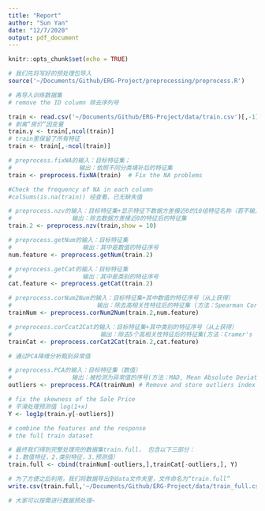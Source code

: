 ```yaml
---
title: "Report"
author: "Sun Yan"
date: "12/7/2020"
output: pdf_document
---
```


```r
knitr::opts_chunk$set(echo = TRUE)
```

```r
# 我们先将写好的预处理包导入
source('~/Documents/Github/ERG-Project/preprocessing/preprocess.R')
```

```r
# 再导入训练数据集
# remove the ID column 除去序列号

train <- read.csv('~/Documents/Github/ERG-Project/data/train.csv')[,-1] 
# 剥离“房价”因变量
train.y <- train[,ncol(train)]
# train里保留了所有特征
train <- train[,-ncol(train)]
```

```r
# preprocess.fixNA的输入：目标特征集；
#                   输出：依照不同分类填补后的特征集
train <- preprocess.fixNA(train)  # Fix the NA problems 

#Check the frequency of NA in each column
#colSums(is.na(train)) 经查看，已无缺失值
```

```r
# preprocess.nzv的输入：目标特征集+显示特征下数据方差接近0的10组特征名称（若不输入，显示全部）
#                 输出：除去数据方差接近0的特征后的特征集
train.2 <- preprocess.nzv(train,show = 10)

# preprocess.getNum的输入：目标特征集
#                    输出：其中是数值的特征序号
num.feature <- preprocess.getNum(train.2)

# preprocess.getCat的输入：目标特征集
#                    输出：其中是类别的特征序号
cat.feature <- preprocess.getCat(train.2)

# preprocess.corNum2Num的输入：目标特征集+其中数值的特征序号（从上获得）
#                        输出：除去高相关性特征后的特征集 (方法：Spearman Correlation)
trainNum <- preprocess.corNum2Num(train.2,num.feature)

# preprocess.corCcat2Cat的输入：目标特征集+其中类别的特征序号（从上获得）
#                         输出：除去5个高相关性特征后的特征集(方法：Cramer's V)
trainCat <- preprocess.corCat2Cat(train.2,cat.feature)
```

```r
# 通过PCA降维分析甄别异常值

# preprocess.PCA的输入：目标特征集（数值）
#                 输出：被检测为异常值的序号(方法：MAD, Mean Absolute Deviation)
outliers <- preprocess.PCA(trainNum) # Remove and store outliers index
```


```r
# fix the skewness of the Sale Price
# 平滑处理预测值 log(1+x)
Y <- log1p(train.y[-outliers])
```

```r
# combine the features and the response
# the full train dataset

# 最终我们得到完整处理完的数据集train.full， 包含以下三部分：
# 1.数值特征，2.类别特征，3.预测值）
train.full <- cbind(trainNum[-outliers,],trainCat[-outliers,], Y)
```

```r
# 为了方便之后利用，我们将数据导出到data文件夹里，文件命名为“train.full“
write.csv(train.full,'~/Documents/Github/ERG-Project/data/train_full.csv')

# 大家可以按需进行数据预处理~
```




